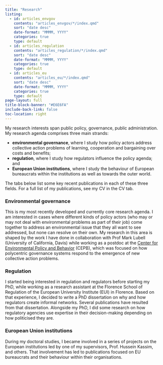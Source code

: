 ```yaml
---
title: "Research"
listing:
  - id: articles_envgov
    contents: "articles_envgov/*/index.qmd"
    sort: "date desc"
    date-format: "MMMM, YYYY"
    categories: true
    type: default
  - id: articles_regulation
    contents: "articles_regulation/*/index.qmd"
    sort: "date desc"
    date-format: "MMMM, YYYY"
    categories: true
    type: default
  - id: articles_eu
    contents: "articles_eu/*/index.qmd"
    sort: "date desc"
    date-format: "MMMM, YYYY"
    categories: true
    type: default
page-layout: full
title-block-banner: "#E6E6FA"
include-back-link: false
toc-location: right
---
```


My research interests span public policy, governance, public administration. My research agenda comprises three main strands:

-   **environmental governance**, where I study how policy actors address collective action problems of learning, cooperation and bargaining over costs and benefits;
-   **regulation**, where I study how regulators influence the policy agenda; and
-   **European Union institutions**, where I study the behaviour of European bureaucrats within the institutions as well as towards the outer world.

The tabs below list some key recent publications in each of these three fields. For a full list of my publications, see my CV in the CV tab.

::: panel-tabset
### Environmental governance

This is my most recently developed and currently core research agenda. I am interested in cases where different kinds of policy actors (who may or may not deal with environmental problems as part of their job) come together to address an environmental issue that they all want to see addressed, but none can resolve on their own. My research in this area is shaped by the work I have done in collaboration with Prof Mark Lubell (University of California, Davis) while working as a postdoc at the [Center for Environmental Policy and Behavior](https://environmentalpolicy.ucdavis.edu/) (CEPB), which was focused on how polycentric governance systems respond to the emergence of new collective action problems.

::: {#articles_envgov}
:::

### Regulation

I started being interested in regulation and regulators before starting my PhD, while working as a research assistant at the Florence School of Regulation of the European University Institute (EUI) in Florence. Based on that experience, I decided to write a PhD dissertation on why and how regulators create informal networks. Several publications have resulted from that dissertation. Alongside my PhD, I did some research on how regulatory agencies use expertise in their decision-making depending on how politicised they are.

::: {#articles_regulation}
:::

### European Union institutions

During my doctoral studies, I became involved in a series of projects on the European institutions led by one of my supervisors, Prof. Hussein Kassim, and others. That involvement has led to publications focused on EU bureaucrats and their behaviour within their organisations.

::: {#articles_eu}
:::
:::
